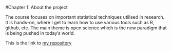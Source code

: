 
#Chapter 1: About the project

The course focuses on important statistical techniques utilised in research. It is hands-on, where I get to learn how to use various tools such as R, github, etc. The main theme is open science which is the new paradigm that is being pushed in today's world.

This is the link to [my repository](https://github.com/Oyelowo/IODS-project)
